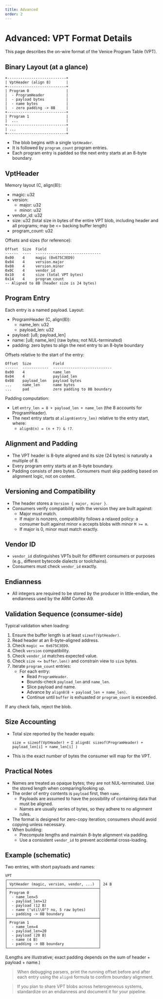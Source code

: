 ```yaml
---
title: Advanced
order: 2
---
```


# Advanced: VPT Format Details

This page describes the on-wire format of the Venice Program Table (VPT).

## Binary Layout (at a glance)

~~~
+---------------------------+
| VptHeader (align 8)       |
+---------------------------+
| Program 0                 |
|  - ProgramHeader          |
|  - payload bytes          |
|  - name bytes             |
|  - zero padding -> 8B     |
+---------------------------+
| Program 1                 |
|  ...                      |
+---------------------------+
| ...                       |
+---------------------------+
~~~

- The blob begins with a single `VptHeader`.
- It is followed by `program_count` program entries.
- Each program entry is padded so the next entry starts at an 8-byte boundary.

## VptHeader

Memory layout (C, align(8)):

- magic: u32
- version:
  - major: u32
  - minor: u32
- vendor_id: u32
- size: u32 (total size in bytes of the entire VPT blob, including header and all programs; may be \<= backing buffer length)
- program_count: u32

Offsets and sizes (for reference):

~~~
Offset  Size  Field
------  ----  ------------------------------
0x00    4     magic (0x675C3ED9)
0x04    4     version.major
0x08    4     version.minor
0x0C    4     vendor_id
0x10    4     size (total VPT bytes)
0x14    4     program_count
-- Aligned to 8B (header size is 24 bytes)
~~~

## Program Entry

Each entry is a named payload. Layout:

- ProgramHeader (C, align(8)):
  - name_len: u32
  - payload_len: u32
- payload: [u8; payload_len]
- name: [u8; name_len] (raw bytes; not NUL-terminated)
- padding: zero bytes to align the next entry to an 8-byte boundary

Offsets relative to the start of the entry:

~~~
Offset  Size          Field
------  ------------  ---------------------------
0x00    4             name_len
0x04    4             payload_len
0x08    payload_len   payload bytes
...     name_len      name bytes
...     pad           zero padding to 8B boundary
~~~

Padding computation:

- Let `entry_len = 8 + payload_len + name_len` (the 8 accounts for ProgramHeader).
- The next entry starts at `align8(entry_len)` relative to the entry start, where:
  - `align8(n) = (n + 7) & !7`.

## Alignment and Padding

- The VPT header is 8-byte aligned and its size (24 bytes) is naturally a multiple of 8.
- Every program entry starts at an 8-byte boundary.
- Padding consists of zero bytes. Consumers must skip padding based on alignment logic, not on content.

## Versioning and Compatibility

- The header stores a `Version { major, minor }`.
- Consumers verify compatibility with the version they are built against:
  - Major must match.
  - If major is nonzero, compatibility follows a relaxed policy: a consumer built against minor `m` accepts blobs with minor `M >= m`.
  - If major is 0, minor must match exactly.

## Vendor ID

- `vendor_id` distinguishes VPTs built for different consumers or purposes (e.g., different bytecode dialects or toolchains).
- Consumers must check `vendor_id` exactly.

## Endianness

- All integers are required to be stored by the producer in little-endian, the endianness used by the ARM Cortex-A9.

## Validation Sequence (consumer-side)

Typical validation when loading:

1. Ensure the buffer length is at least `sizeof(VptHeader)`.
2. Read header at an 8-byte–aligned address.
3. Check `magic == 0x675C3ED9`.
4. Check `version` compatibility.
5. Check `vendor_id` matches expected value.
6. Check `size <= buffer.len()` and constrain view to `size` bytes.
7. Iterate `program_count` entries:
   - For each entry:
     - Read `ProgramHeader`.
     - Bounds-check `payload_len` and `name_len`.
     - Slice payload and name.
     - Advance by `align8(8 + payload_len + name_len)`.
     - Continue until `buffer` is exhuasted or `program_count` is exceeded.

If any check fails, reject the blob.

## Size Accounting

- Total size reported by the header equals:

  `size = sizeof(VptHeader) + Σ align8( sizeof(ProgramHeader) + payload_len[i] + name_len[i] )`

- This is the exact number of bytes the consumer will map for the VPT.

## Practical Notes

- Names are treated as opaque bytes; they are not NUL-terminated. Use the stored length when comparing/looking up.
- The order of entry contents is `payload` first, then `name`.
  - Payloads are assumed to have the possibility of containing data that must be aligned.
  - Names are usually series of bytes, so they adhere to no alignment rules.
- The format is designed for zero-copy iteration; consumers should avoid copying unless necessary.
- When building:
  - Precompute lengths and maintain 8-byte alignment via padding.
  - Use a consistent `vendor_id` to prevent accidental cross-loading.

## Example (schematic)

Two entries, with short payloads and names:

~~~
VPT
┌──────────────────────────────────────────┐
│ VptHeader (magic, version, vendor, ...)  │ 24 B
├──────────────────────────────────────────┤
│ Program 0                                │
│  - name_len=5                            │
│  - payload_len=12                        │
│  - payload (12 B)                        │
│  - name ("util\0"? no, 5 raw bytes)      │
│  - padding -> 8B boundary                │
├──────────────────────────────────────────┤
│ Program 1                                │
│  - name_len=4                            │
│  - payload_len=20                        │
│  - payload (20 B)                        │
│  - name (4 B)                            │
│  - padding -> 8B boundary                │
└──────────────────────────────────────────┘
~~~

(Lengths are illustrative; exact padding depends on the sum of header + payload + name.)

> <Lightbulb /> When debugging parsers, print the running offset before and after each entry using the `align8` formula to confirm boundary alignment.

> <TriangleAlert /> If you plan to share VPT blobs across heterogeneous systems, standardize on an endianness and document it for your pipeline.

